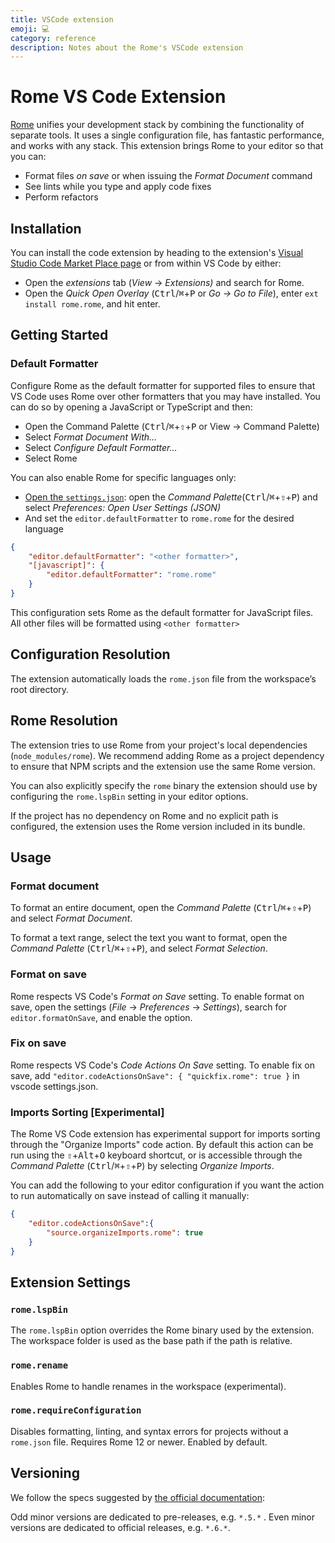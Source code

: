 ```yaml
---
title: VSCode extension
emoji: 💻
category: reference
description: Notes about the Rome's VSCode extension
---
```

# Rome VS Code Extension

[Rome](https://rome.tools/) unifies your development stack by combining the functionality of separate tools. It uses a single configuration file, has fantastic performance, and works with any stack. This extension brings Rome to your editor so that you can:

- Format files *on save* or when issuing the *Format Document* command
- See lints while you type and apply code fixes
- Perform refactors

## Installation

You can install the code extension by heading to the extension's [Visual Studio Code Market Place page](https://marketplace.visualstudio.com/items?itemName=rome.rome) or from within VS Code by either:

- Open the *extensions* tab (_View_ → _Extensions)_ and search for Rome.
- Open the _Quick Open Overlay_ (<kbd>Ctrl</kbd>/<kbd title="Cmd">⌘</kbd>+<kbd>P</kbd> or _Go -> Go to File_), enter `ext install rome.rome`, and hit enter.

## Getting Started

### Default Formatter

Configure Rome as the default formatter for supported files to ensure that VS Code uses Rome over other formatters that you may have installed. You can do so by opening a JavaScript or TypeScript and then:

- Open the Command Palette (<kbd>Ctrl</kbd>/<kbd title="Cmd">⌘</kbd>+<kbd title="Shift">⇧</kbd>+<kbd>P</kbd> or View → Command Palette)
- Select _Format Document With…_
- Select _Configure Default Formatter…_
- Select Rome

You can also enable Rome for specific languages only:

- [Open the `settings.json`](https://code.visualstudio.com/docs/getstarted/settings#_settingsjson): open the _Command Palette_(<kbd>Ctrl</kbd>/<kbd title="Cmd">⌘</kbd>+<kbd title="Shift">⇧</kbd>+<kbd>P</kbd>) and select _Preferences: Open User Settings (JSON)_
- And set the `editor.defaultFormatter` to `rome.rome` for the desired language

```json
{
	"editor.defaultFormatter": "<other formatter>",
	"[javascript]": {
		"editor.defaultFormatter": "rome.rome"
	}
}
```

This configuration sets Rome as the default formatter for JavaScript files. All other files will be formatted using `<other formatter>`

## Configuration Resolution

The extension automatically loads the `rome.json` file from the workspace’s root directory.

## Rome Resolution

The extension tries to use Rome from your project's local dependencies (`node_modules/rome`). We recommend adding Rome as a project dependency to ensure that NPM scripts and the extension use the same Rome version.

You can also explicitly specify the `rome` binary the extension should use by configuring the `rome.lspBin` setting in your editor options.

If the project has no dependency on Rome and no explicit path is configured, the extension uses the Rome version included in its bundle.

## Usage

### Format document

To format an entire document, open the _Command Palette_ (<kbd>Ctrl</kbd>/<kbd title="Cmd">⌘</kbd>+<kbd title="Shift">⇧</kbd>+<kbd>P</kbd>) and select _Format Document_.

To format a text range, select the text you want to format, open the _Command Palette_ (<kbd>Ctrl</kbd>/<kbd title="Cmd">⌘</kbd>+<kbd title="Shift">⇧</kbd>+<kbd>P</kbd>), and select _Format Selection_.

### Format on save

Rome respects VS Code's _Format on Save_ setting. To enable format on save, open the settings (_File_ -> _Preferences_ -> _Settings_), search for `editor.formatOnSave`, and enable the option.

### Fix on save

Rome respects VS Code's _Code Actions On Save_ setting. To enable fix on save, add `"editor.codeActionsOnSave": { "quickfix.rome": true }` in vscode settings.json.

### Imports Sorting [Experimental]

The Rome VS Code extension has experimental support for imports sorting through the "Organize Imports" code action. By default this action can be run using the <kbd title="Shift">⇧</kbd>+<kbd>Alt</kbd>+<kbd>O</kbd> keyboard shortcut, or is accessible through the _Command Palette_ (<kbd>Ctrl</kbd>/<kbd title="Cmd">⌘</kbd>+<kbd title="Shift">⇧</kbd>+<kbd>P</kbd>) by selecting _Organize Imports_.

You can add the following to your editor configuration if you want the action to run automatically on save instead of calling it manually:

```json
{
	"editor.codeActionsOnSave":{
		"source.organizeImports.rome": true
	}
}
```

## Extension Settings

### `rome.lspBin`

The `rome.lspBin` option overrides the Rome binary used by the extension. The workspace folder is used as the base path if the path is relative.

### `rome.rename`

Enables Rome to handle renames in the workspace (experimental).

### `rome.requireConfiguration`

Disables formatting, linting, and syntax errors for projects without a `rome.json` file. Requires Rome 12 or newer.
Enabled by default.

## Versioning

We follow the specs suggested by [the official documentation](https://code.visualstudio.com/api/working-with-extensions/publishing-extension#prerelease-extensions):

Odd minor versions are dedicated to pre-releases, e.g. `*.5.*` .
Even minor versions are dedicated to official releases, e.g. `*.6.*`.
